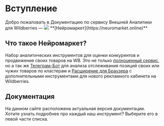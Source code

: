
# Вступление
 
<div className='flex mt-4'>Добро пожаловать в Документацию по сервису Внешней Аналитики для Wildberries — <span className='flex items-center'><Image src={LogoSymbolImage} className='w-5 h-[22px] mt-[1px]'/> **[Нейромаркет](https://neuromarket.online)**</span></div>

## Что такое Нейромаркет?

Набор аналитических инструментов для оценки конкурентов и продвижения своих товаров на WB. Это не только [полноценный сервис](https://neuromarket.online/), но а так же [Телеграм-Бот](https://t.me/neuromarket_tgbot) для анализа отслеживания позиций своих или чужих товаров по кластерам и [Расширение для Браузера](/extension) с дополнительными инструментами для нового рекламного кабинета на Wildberries.

## Документация

На данном сайте расположена актуальная версия документации. Хотите узнать подробнее про каждый наш инструмент? Выберите его в левой части списка.
